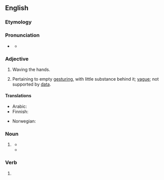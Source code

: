 {{also|hand-waving|hand waving}}
==English==
{{was wotd|2011|June|19}}

===Etymology===
{{compound|en|hand|waving}}

===Pronunciation===
* {{a|UK}} {{IPA|en|/ˈhandweɪvɪŋ/}}
** {{audio|en|LL-Q1860 (eng)-Vealhurl-handwaving.wav |Audio (UK)}}

===Adjective===
{{en-adj}}

# {{lb|en|not comparable}} Waving the hands.
# Pertaining to empty [[gesturing]], with little substance behind it; [[vague]]; not supported by [[data]].

====Translations====
{{trans-top|waving the hands}}
* Arabic: {{t|ar|تَلْوِيح بِالْيَد|m}}
* Finnish: {{t|fi|[[käsi|käsiään]] [[heiluttaa|heiluttava]]}}
{{trans-mid}}
* Norwegian: {{t|no|gestikulerende}}
{{trans-bottom}}

===Noun===
{{en-noun|~}}

# {{lb|en|chiefly|_|figuratively}} {{alt spelling of|en|hand waving|gloss=empty gesturing}}
#* {{quote-journal|en|date=November 3, 2009|title=Squid Business|work=The Economist|passage=McClatchy goes on to try and level a damning critique, which amounts to a lot of '''handwaving''' about things we already know.}}
#* {{quote-book|en|year=2017|author=Torkel Franzén|title=Inexhaustibility: A Non-Exhaustive Treatment|publisher=Cambridge University Press|isbn=9781108641630|page=6|pageurl=https://books.google.com/books?id=Wr51DwAAQBAJ&pg=PA6&dq=%22handwaving%22&hl=&cd=9&source=gbs_api#v=onepage&q=%22handwaving%22&f=false|text=If one looks today at the logical literature, one finds that there is a great deal of '''handwaving''' going on of the same kind as that used by Gödel in his paper. That is, informal arguments are given to show that a formalization of a certain statement is formally provable in a certain theory.}}

===Verb===
{{head|en|verb form}}

# {{present participle of|en|handwave|nocat=1}}